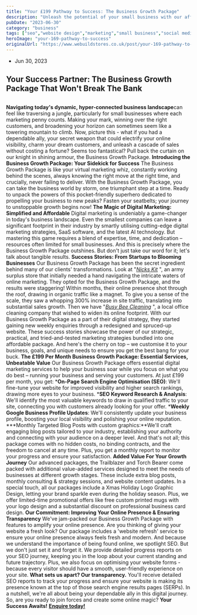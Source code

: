 ```yaml
---
title: "Your £199 Pathway to Success: The Business Growth Package"
description: "Unleash the potential of your small business with our affordable Business Growth Package. Discover a hassle-free pathway to digital marketing success that won't break the bank"
pubDate: "2023-06-30"
category: "business"
tags: ["seo","website design","marketing","small business","social media"]
heroImage: "your-169-pathway-to-success"
originalUrl: "https://www.webuildstores.co.uk/post/your-169-pathway-to-success"
---
```




<BlogHeroImage src={heroImage} alt="Your £199 Pathway to Success: The Business Growth Package" />


 * Jun 30, 2023
## Your Success Partner: The Business Growth Package That Won't Break The Bank
##
**Navigating today's dynamic, hyper-connected business landscape**can feel like traversing a jungle, particularly for small businesses where each marketing penny counts. Making your mark, winning over the right customers, and broadening your horizon can sometimes seem like a towering mountain to climb.
Now, picture this - what if you had a dependable ally, your secret weapon that could electrify your online visibility, charm your dream customers, and unleash a cascade of sales without costing a fortune?
Seems too fantastical? Pull back the curtain on our knight in shining armour, the Business Growth Package.
**Introducing the Business Growth Package: Your Sidekick for Success**
The Business Growth Package is like your virtual marketing whiz, constantly working behind the scenes, always knowing the right move at the right time, and crucially, never failing to deliver.
With the Business Growth Package, you can take the business world by storm, one triumphant step at a time. Ready to unpack the powers of this pocket-friendly superhero dedicated to propelling your business to new peaks?
Fasten your seatbelts; your journey to unstoppable growth begins now!
**The Magic of Digital Marketing: Simplified and Affordable**
Digital marketing is undeniably a game-changer in today's business landscape. Even the smallest companies can leave a significant footprint in their industry by smartly utilising cutting-edge digital marketing strategies, SaaS software, and the latest AI technology.
But mastering this game requires a blend of expertise, time, and dedication – resources often limited for small businesses. And this is precisely where the Business Growth Package outshines.
But don't just take our word for it; let's talk about tangible results.
**Success Stories: From Startups to Blooming Businesses**
Our Business Growth Package has been the secret ingredient behind many of our clients' transformations. Look at "[_Nicks Kit_](https://www.nicks-kit.co.uk) ", an army surplus store that initially needed a hand navigating the intricate waters of online marketing.
They opted for the Business Growth Package, and the results were staggering! Within months, their online presence shot through the roof, drawing in organic traffic like a magnet. To give you a sense of the scale, they saw a whopping 300% increase in site traffic, translating into substantial sales growth.
Then we have "[_Busy Bee Cleaning_](https://www.busybeecleaning.info) ", a local office cleaning company that wished to widen its online footprint. With our Business Growth Package as a part of their digital strategy, they started gaining new weekly enquiries through a redesigned and spruced-up website.
These success stories showcase the power of our strategic, practical, and tried-and-tested marketing strategies bundled into one affordable package. And here's the cherry on top – we customise it to your business, goals, and unique needs to ensure you get the best bang for your buck.
**The £199 Per Month Business Growth Package: Essential Services, Unbeatable Value**
Our Business Growth Package offers essential digital marketing services to help your business soar while you focus on what you do best – running your business and serving your customers. At just £199 per month, you get:
 ***On-Page Search Engine Optimisation (SEO)**: We'll fine-tune your website for improved visibility and higher search rankings, drawing more eyes to your business.
 ***SEO Keyword Research & Analysis**: We'll identify the most valuable keywords to draw in qualified traffic to your site, connecting you with customers already looking for your offer.
 ***Weekly Google Business Profile Updates**: We'll consistently update your business profile, boosting your local visibility and polishing your online reputation.
 ***Monthly Targeted Blog Posts with custom graphics:**We'll craft engaging blog posts tailored to your industry, establishing your authority and connecting with your audience on a deeper level.
And that's not all; this package comes with no hidden costs, no binding contracts, and the freedom to cancel at any time. Plus, you get a monthly report to monitor your progress and ensure your satisfaction.
**Added Value For Your Growth Journey**
Our advanced packages, the Trailblazer and Torch Bearer come packed with additional value-added services designed to meet the needs of businesses at different growth stages.
These include extra blog posts, monthly consulting & strategy sessions, and website content updates.
In a special touch, all our packages include a Xmas Holiday Logo Graphic Design, letting your brand sparkle even during the holiday season. Plus, we offer limited-time promotional offers like free custom printed mugs with your logo design and a substantial discount on professional business card design.
**Our Commitment: Improving Your Online Presence & Ensuring Transparency**
We've jam-packed our Business Growth Package with features to amplify your online presence.
Are you thinking of giving your website a fresh look? Our package includes a 'website refresh' service to ensure your online presence always feels fresh and modern.
And because we understand the importance of being found online, we spotlight SEO. But we don't just set it and forget it. We provide detailed progress reports on your SEO journey, keeping you in the loop about your current standing and future trajectory.
Plus, we also focus on optimising your website forms - because every visitor should have a smooth, user-friendly experience on your site.
**What sets us apart? Our transparency.**
You'll receive detailed SEO reports to track your progress and ensure your website is making its presence known at the top of those search engine results pages (SERPs).
In a nutshell, we're all about being your dependable ally in this digital journey. So, are you ready to join forces and create some online magic?
**Your Success Awaits!**
[**Enquire today!**](https://www.webuildstores.co.uk/contact)

